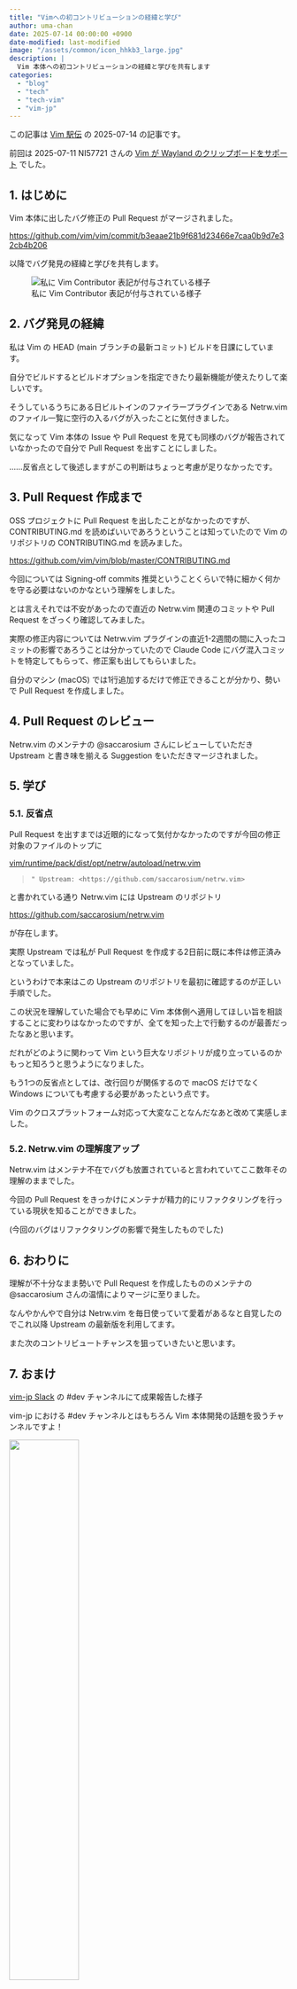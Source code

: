 ```yaml
---
title: "Vimへの初コントリビューションの経緯と学び"
author: uma-chan
date: 2025-07-14 00:00:00 +0900
date-modified: last-modified
image: "/assets/common/icon_hhkb3_large.jpg"
description: |
  Vim 本体への初コントリビューションの経緯と学びを共有します
categories:
  - "blog"
  - "tech"
  - "tech-vim"
  - "vim-jp"
---
```


::: {.callout-note}
この記事は [Vim 駅伝](https://vim-jp.org/ekiden/) の 2025-07-14 の記事です。

前回は 2025-07-11 NI57721 さんの [Vim が Wayland のクリップボードをサポート](https://zenn.dev/vim_jp/articles/wayland-clipboard-feature-in-vim) でした。
:::

## 1. はじめに

Vim 本体に出したバグ修正の Pull Request がマージされました。

<https://github.com/vim/vim/commit/b3eaae21b9f681d23466e7caa0b9d7e32cb4b206>

以降でバグ発見の経緯と学びを共有します。

![私に Vim Contributor 表記が付与されている様子](/assets/2025-07-14-my-first-vim-contribution/vim-contributor.png)

## 2. バグ発見の経緯

私は Vim の HEAD (main ブランチの最新コミット) ビルドを日課にしています。

自分でビルドするとビルドオプションを指定できたり最新機能が使えたりして楽しいです。

そうしているうちにある日ビルトインのファイラープラグインである Netrw.vim のファイル一覧に空行の入るバグが入ったことに気付きました。

気になって Vim 本体の Issue や Pull Request を見ても同様のバグが報告されていなかったので自分で Pull Request を出すことにしました。

……反省点として後述しますがこの判断はちょっと考慮が足りなかったです。

## 3. Pull Request 作成まで

OSS プロジェクトに Pull Request を出したことがなかったのですが、 CONTRIBUTING.md を読めばいいであろうということは知っていたので Vim のリポジトリの CONTRIBUTING.md を読みました。

<https://github.com/vim/vim/blob/master/CONTRIBUTING.md>

今回については Signing-off commits 推奨ということくらいで特に細かく何かを守る必要はないのかなという理解をしました。

とは言えそれでは不安があったので直近の Netrw.vim 関連のコミットや Pull Request をざっくり確認してみました。

実際の修正内容については Netrw.vim プラグインの直近1-2週間の間に入ったコミットの影響であろうことは分かっていたので Claude Code にバグ混入コミットを特定してもらって、修正案も出してもらいました。

自分のマシン (macOS) では1行追加するだけで修正できることが分かり、勢いで Pull Request を作成しました。

## 4. Pull Request のレビュー

Netrw.vim のメンテナの @saccarosium さんにレビューしていただき Upstream と書き味を揃える Suggestion をいただきマージされました。

## 5. 学び

### 5.1. 反省点

Pull Request を出すまでは近眼的になって気付かなかったのですが今回の修正対象のファイルのトップに

[vim/runtime/pack/dist/opt/netrw/autoload/netrw.vim](https://github.com/vim/vim/blob/68ee1cf7de36bdd6e642807c8beda751112aaab8/runtime/pack/dist/opt/netrw/autoload/netrw.vim)

> ```{.vim}
> " Upstream: <https://github.com/saccarosium/netrw.vim>
> ```

と書かれている通り Netrw.vim には Upstream のリポジトリ

<https://github.com/saccarosium/netrw.vim>

が存在します。

実際 Upstream では私が Pull Request を作成する2日前に既に本件は修正済みとなっていました。

というわけで本来はこの Upstream のリポジトリを最初に確認するのが正しい手順でした。

この状況を理解していた場合でも早めに Vim 本体側へ適用してほしい旨を相談することに変わりはなかったのですが、全てを知った上で行動するのが最善だったなあと思います。

だれがどのように関わって Vim という巨大なリポジトリが成り立っているのかもっと知ろうと思うようになりました。

もう1つの反省点としては、改行回りが関係するので macOS だけでなく Windows についても考慮する必要があったという点です。

Vim のクロスプラットフォーム対応って大変なことなんだなあと改めて実感しました。

### 5.2. Netrw.vim の理解度アップ

Netrw.vim はメンテナ不在でバグも放置されていると言われていてここ数年その理解のままでした。

今回の Pull Request をきっかけにメンテナが精力的にリファクタリングを行っている現状を知ることができました。

(今回のバグはリファクタリングの影響で発生したものでした)

## 6. おわりに

理解が不十分なまま勢いで Pull Request を作成したもののメンテナの @saccarosium さんの温情によりマージに至りました。

なんやかんやで自分は Netrw.vim を毎日使っていて愛着があるなと自覚したのでこれ以降 Upstream の最新版を利用してます。

また次のコントリビュートチャンスを狙っていきたいと思います。

## 7. おまけ

[vim-jp Slack](https://vim-jp.org/docs/chat.html) の #dev チャンネルにて成果報告した様子

vim-jp における #dev チャンネルとはもちろん Vim 本体開発の話題を扱うチャンネルですよ！

![](/assets/2025-07-14-my-first-vim-contribution/vim-jp-igyo.png){width=50%}
